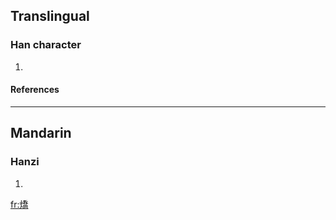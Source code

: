 ==Translingual==
===Han character===
{{Han char|rn=86|rad=火|as=12|sn=16|four=9282<sub>7</sub>|canj=火竹大月 (FHKB)}}
# {{defn|Han|sort=火12}}
====References====
{{Han ref|kx=0682.120|dkj=19400|dj=1094.090|hdz=32234.040|uh=71C6|ud=29126|bh=EA56|bd=59990}}

----
==Mandarin==
===Hanzi===
{{cmn-hanzi|pin=[[dūn]] ([[dun1]]), [[qiáo]] ([[qiao2]]), [[tūn]] ([[tun1]]), [[tún]] ([[tun2]])|wg=tun<sup>1</sup>, ch'iao<sup>2</sup>, t'un<sup>1</sup>, t'un<sup>2</sup>}}
# {{defn|Mandarin}}

[[fr:燆]]